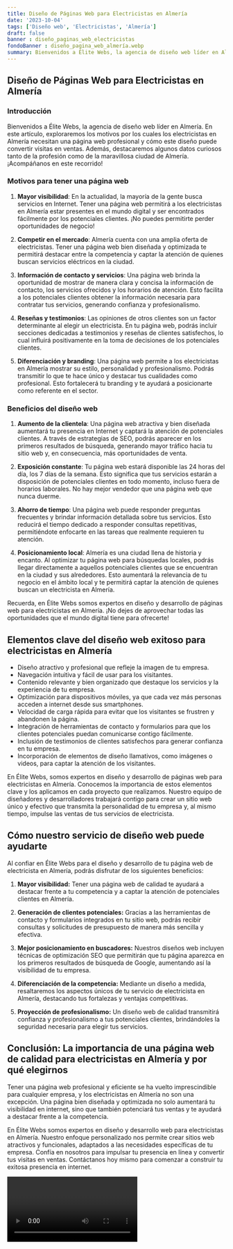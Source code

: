 ```yaml
---
title: Diseño de Páginas Web para Electricistas en Almería
date: '2023-10-04'
tags: ['Diseño web', 'Electricistas', 'Almería']
draft: false
banner : diseño_paginas_web_electricistas
fondoBanner : diseño_pagina_web_almería.webp
summary: Bienvenidos a Élite Webs, la agencia de diseño web líder en Almería. En este artículo, exploraremos los motivos por los cuales los electricistas en Almería necesitan una página web profesional y cómo este diseño puede convertir visitas en ventas. Además, destacaremos algunos datos curiosos tanto de la profesión como de la maravillosa ciudad de Almería. ¡Acompáñanos en este recorrido!
---
```


## Diseño de Páginas Web para Electricistas en Almería

### Introducción

Bienvenidos a Élite Webs, la agencia de diseño web líder en Almería. En este artículo, exploraremos los motivos por los cuales los electricistas en Almería necesitan una página web profesional y cómo este diseño puede convertir visitas en ventas. Además, destacaremos algunos datos curiosos tanto de la profesión como de la maravillosa ciudad de Almería. ¡Acompáñanos en este recorrido!

### Motivos para tener una página web

1. **Mayor visibilidad**: En la actualidad, la mayoría de la gente busca servicios en Internet. Tener una página web permitirá a los electricistas en Almería estar presentes en el mundo digital y ser encontrados fácilmente por los potenciales clientes. ¡No puedes permitirte perder oportunidades de negocio!

2. **Competir en el mercado**: Almería cuenta con una amplia oferta de electricistas. Tener una página web bien diseñada y optimizada te permitirá destacar entre la competencia y captar la atención de quienes buscan servicios eléctricos en la ciudad.

3. **Información de contacto y servicios**: Una página web brinda la oportunidad de mostrar de manera clara y concisa la información de contacto, los servicios ofrecidos y los horarios de atención. Esto facilita a los potenciales clientes obtener la información necesaria para contratar tus servicios, generando confianza y profesionalismo.

4. **Reseñas y testimonios**: Las opiniones de otros clientes son un factor determinante al elegir un electricista. En tu página web, podrás incluir secciones dedicadas a testimonios y reseñas de clientes satisfechos, lo cual influirá positivamente en la toma de decisiones de los potenciales clientes.

5. **Diferenciación y branding**: Una página web permite a los electricistas en Almería mostrar su estilo, personalidad y profesionalismo. Podrás transmitir lo que te hace único y destacar tus cualidades como profesional. Esto fortalecerá tu branding y te ayudará a posicionarte como referente en el sector.

### Beneficios del diseño web

1. **Aumento de la clientela**: Una página web atractiva y bien diseñada aumentará tu presencia en Internet y captará la atención de potenciales clientes. A través de estrategias de SEO, podrás aparecer en los primeros resultados de búsqueda, generando mayor tráfico hacia tu sitio web y, en consecuencia, más oportunidades de venta.

2. **Exposición constante**: Tu página web estará disponible las 24 horas del día, los 7 días de la semana. Esto significa que tus servicios estarán a disposición de potenciales clientes en todo momento, incluso fuera de horarios laborales. No hay mejor vendedor que una página web que nunca duerme.

3. **Ahorro de tiempo**: Una página web puede responder preguntas frecuentes y brindar información detallada sobre tus servicios. Esto reducirá el tiempo dedicado a responder consultas repetitivas, permitiéndote enfocarte en las tareas que realmente requieren tu atención.

4. **Posicionamiento local**: Almería es una ciudad llena de historia y encanto. Al optimizar tu página web para búsquedas locales, podrás llegar directamente a aquellos potenciales clientes que se encuentran en la ciudad y sus alrededores. Esto aumentará la relevancia de tu negocio en el ámbito local y te permitirá captar la atención de quienes buscan un electricista en Almería.

Recuerda, en Élite Webs somos expertos en diseño y desarrollo de páginas web para electricistas en Almería. ¡No dejes de aprovechar todas las oportunidades que el mundo digital tiene para ofrecerte!

<GifSeo />

<Cta />

## Elementos clave del diseño web exitoso para electricistas en Almería

- Diseño atractivo y profesional que refleje la imagen de tu empresa.
- Navegación intuitiva y fácil de usar para los visitantes.
- Contenido relevante y bien organizado que destaque los servicios y la experiencia de tu empresa.
- Optimización para dispositivos móviles, ya que cada vez más personas acceden a internet desde sus smartphones.
- Velocidad de carga rápida para evitar que los visitantes se frustren y abandonen la página.
- Integración de herramientas de contacto y formularios para que los clientes potenciales puedan comunicarse contigo fácilmente.
- Inclusión de testimonios de clientes satisfechos para generar confianza en tu empresa.
- Incorporación de elementos de diseño llamativos, como imágenes o videos, para captar la atención de los visitantes.

En Élite Webs, somos expertos en diseño y desarrollo de páginas web para electricistas en Almería. Conocemos la importancia de estos elementos clave y los aplicamos en cada proyecto que realizamos. Nuestro equipo de diseñadores y desarrolladores trabajará contigo para crear un sitio web único y efectivo que transmita la personalidad de tu empresa y, al mismo tiempo, impulse las ventas de tus servicios de electricista.

## Cómo nuestro servicio de diseño web puede ayudarte

Al confiar en Élite Webs para el diseño y desarrollo de tu página web de electricista en Almería, podrás disfrutar de los siguientes beneficios:

1. **Mayor visibilidad:** Tener una página web de calidad te ayudará a destacar frente a tu competencia y a captar la atención de potenciales clientes en Almería.

2. **Generación de clientes potenciales:** Gracias a las herramientas de contacto y formularios integrados en tu sitio web, podrás recibir consultas y solicitudes de presupuesto de manera más sencilla y efectiva.

3. **Mejor posicionamiento en buscadores:** Nuestros diseños web incluyen técnicas de optimización SEO que permitirán que tu página aparezca en los primeros resultados de búsqueda de Google, aumentando así la visibilidad de tu empresa.

4. **Diferenciación de la competencia:** Mediante un diseño a medida, resaltaremos los aspectos únicos de tu servicio de electricista en Almería, destacando tus fortalezas y ventajas competitivas.

5. **Proyección de profesionalismo:** Un diseño web de calidad transmitirá confianza y profesionalismo a tus potenciales clientes, brindándoles la seguridad necesaria para elegir tus servicios.

## Conclusión: La importancia de una página web de calidad para electricistas en Almería y por qué elegirnos

Tener una página web profesional y eficiente se ha vuelto imprescindible para cualquier empresa, y los electricistas en Almería no son una excepción. Una página bien diseñada y optimizada no solo aumentará tu visibilidad en internet, sino que también potenciará tus ventas y te ayudará a destacar frente a la competencia.

En Élite Webs somos expertos en diseño y desarrollo web para electricistas en Almería. Nuestro enfoque personalizado nos permite crear sitios web atractivos y funcionales, adaptados a las necesidades específicas de tu empresa. Confía en nosotros para impulsar tu presencia en línea y convertir tus visitas en ventas. Contáctanos hoy mismo para comenzar a construir tu exitosa presencia en internet.

<Video />

<CtaBot job='Electricistas' city='Almería'/>

<Gmaps query='Almería+españa+maps' />
